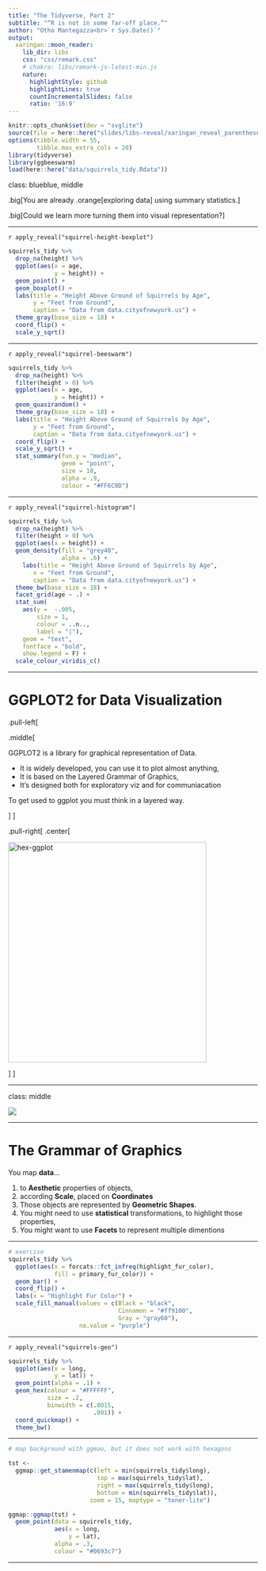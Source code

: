 ```yaml
---
title: "The Tidyverse, Part 2"
subtitle: "“R is not in some far-off place.”"
author: "Otho Mantegazza<br>`r Sys.Date()`"
output:
  xaringan::moon_reader:
    lib_dir: libs
    css: "css/remark.css"
    # chakra: libs/remark-js-latest-min.js
    nature:
      highlightStyle: github
      highlightLines: true
      countIncrementalSlides: false
      ratio: '16:9'
---
```


```r
knitr::opts_chunk$set(dev = "svglite")
source(file = here::here("slides/libs-reveal/xaringan_reveal_parentheses_balanced.R"))
options(tibble.width = 55,
        tibble.max_extra_cols = 20)
library(tidyverse)
library(ggbeeswarm)
load(here::here("data/squirrels_tidy.Rdata"))
```

class: blueblue, middle

.big[You are already .orange[exploring data] using summary statistics.]

.big[Could we learn more turning them into visual representation?]

---

`r apply_reveal("squirrel-height-boxplot")`

```r
squirrels_tidy %>% 
  drop_na(height) %>% 
  ggplot(aes(x = age,
             y = height)) +
  geom_point() +
  geom_boxplot() +
  labs(title = "Height Above Ground of Squirrels by Age",
       y = "Feet from Ground",
       caption = "Data from data.cityofnewyork.us") +
  theme_gray(base_size = 18) +
  coord_flip() +
  scale_y_sqrt()
```

---

`r apply_reveal("squirrel-beeswarm")`

```r
squirrels_tidy %>% 
  drop_na(height) %>% 
  filter(height > 0) %>% 
  ggplot(aes(x = age,
             y = height)) +
  geom_quasirandom() +
  theme_gray(base_size = 18) +
  labs(title = "Height Above Ground of Squirrels by Age",
       y = "Feet from Ground",
       caption = "Data from data.cityofnewyork.us") +
  coord_flip() +
  scale_y_sqrt() +
  stat_summary(fun.y = "median",
               geom = "point",
               size = 10,
               alpha = .9,
               colour = "#FF6C0D")
```

---

`r apply_reveal("squirrel-histogram")`

```r
squirrels_tidy %>% 
  drop_na(height) %>% 
  filter(height > 0) %>% 
  ggplot(aes(x = height)) +
  geom_density(fill = "grey40",
               alpha = .6) +
    labs(title = "Height Above Ground of Squirrels by Age",
       x = "Feet from Ground",
       caption = "Data from data.cityofnewyork.us") +
  theme_bw(base_size = 18) +
  facet_grid(age ~ .) +
  stat_sum(
    aes(y =  -.005,
        size = 1,
        colour = ..n..,
        label = "|"),
    geom = "text",
    fontface = "bold",
    show.legend = F) +
  scale_colour_viridis_c()
```

---

# GGPLOT2 for Data Visualization

.pull-left[

.middle[

GGPLOT2 is a library for graphical representation of Data.


- It is widely developed, you can use it to plot almost anything,
- It is based on the Layered Grammar of Graphics,
- It's designed both for exploratory viz and for communiacation

To get used to ggplot you must think in a layered way.

]
]


.pull-right[
.center[

</p>
<a href="https://ggplot2.tidyverse.org" class="imagelink">
<img src="img/SVG/ggplot2.svg" alt="hex-ggplot" height="445" width="400"></a>
<p>

]
]

---

class: middle

![](img/grammar-of-graphics.png)

---

# The Grammar of Graphics

You map **data**...

1. to **Aesthetic** properties of objects,
2. according **Scale**, placed on **Coordinates**
3. Those objects are represented by **Geometric Shapes**.
4. You might need to use **statistical** transformations, to highlight those properties,
5. You might want to use **Facets** to represent multiple dimentions

---

```r
# exercise
squirrels_tidy %>% 
  ggplot(aes(x = forcats::fct_infreq(highlight_fur_color),
             fill = primary_fur_color)) +
  geom_bar() + 
  coord_flip() +
  labs(x = "Highlight Fur Color") +
  scale_fill_manual(values = c(Black = "black",
                               Cinnamon = "#ff9100",
                               Gray = "gray60"),
                    na.value = "purple")
```


---

`r apply_reveal("squirrels-geo")`

```r
squirrels_tidy %>% 
  ggplot(aes(x = long,
             y = lat)) +
  geom_point(alpha = .1) +
  geom_hex(colour = "#FFFFFF",
           size = .2, 
           binwidth = c(.0015,
                        .001)) +
  coord_quickmap() +
  theme_bw()
```

---

```r

# map background with ggmao, but it does not work with hexagons

tst <- 
  ggmap::get_stamenmap(c(left = min(squirrels_tidy$long),
                         top = max(squirrels_tidy$lat),
                         right = max(squirrels_tidy$long),
                         bottom = min(squirrels_tidy$lat)),
                       zoom = 15, maptype = "toner-lite")

ggmap::ggmap(tst) +
  geom_point(data = squirrels_tidy,
             aes(x = long,
                 y = lat), 
             alpha = .3,
             colour = "#0693c7") 
```


---
